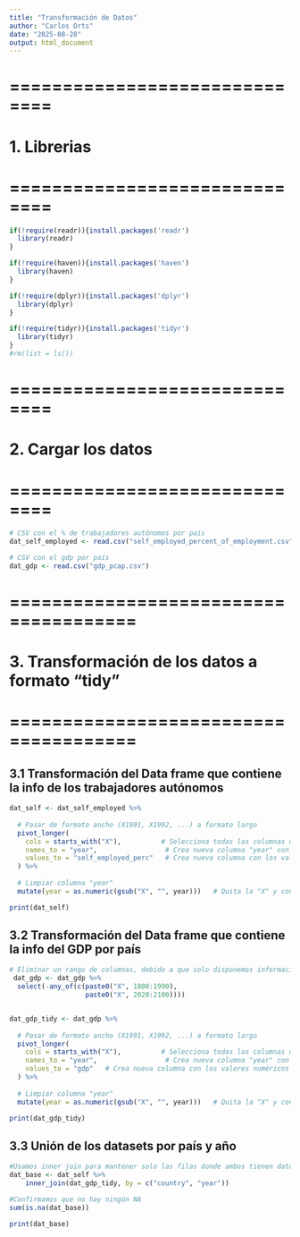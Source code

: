 ```yaml
---
title: "Transformación de Datos"
author: "Carlos Orts"
date: "2025-08-20"
output: html_document
---
```


# ==============================
# 1. Librerias
# ==============================
```r
if(!require(readr)){install.packages('readr')
  library(readr)
}

if(!require(haven)){install.packages('haven')
  library(haven)
}

if(!require(dplyr)){install.packages('dplyr')
  library(dplyr)
}

if(!require(tidyr)){install.packages('tidyr')
  library(tidyr)
}
#rm(list = ls())
```
# ==============================
# 2. Cargar los datos
# ==============================
```r

# CSV con el % de trabajadores autónomos por país
dat_self_employed <- read.csv("self_employed_percent_of_employment.csv")

# CSV con el gdp por país
dat_gdp <- read.csv("gdp_pcap.csv")
```

# ======================================
# 3. Transformación de los datos a formato "tidy"
# ======================================

## 3.1 Transformación del Data frame que contiene la info de los trabajadores autónomos 
```r

dat_self <- dat_self_employed %>%
  
  # Pasar de formato ancho (X1991, X1992, ...) a formato largo
  pivot_longer(
    cols = starts_with("X"),          # Selecciona todas las columnas que empiezan con "X"
    names_to = "year",                 # Crea nueva columna "year" con los nombres de las columnas
    values_to = "self_employed_perc"   # Crea nueva columna con los valores numéricos
  ) %>%
  
  # Limpiar columna "year"
  mutate(year = as.numeric(gsub("X", "", year)))   # Quita la "X" y convierte a número

print(dat_self)
```

## 3.2 Transformación del Data frame que contiene la info del GDP por país
```r
# Eliminar un rango de columnas, debido a que solo disponemos información del 1991 hasta el 2019 del porcentaje de trabajadores autónomos
 dat_gdp <- dat_gdp %>%
  select(-any_of(c(paste0("X", 1800:1990),
                   paste0("X", 2020:2100))))


dat_gdp_tidy <- dat_gdp %>%
  
  # Pasar de formato ancho (X1991, X1992, ...) a formato largo
  pivot_longer(
    cols = starts_with("X"),          # Selecciona todas las columnas que empiezan con "X"
    names_to = "year",                 # Crea nueva columna "year" con los nombres de las columnas
    values_to = "gdp"   # Crea nueva columna con los valores numéricos
  ) %>%
  
  # Limpiar columna "year"
  mutate(year = as.numeric(gsub("X", "", year)))   # Quita la "X" y convierte a número

print(dat_gdp_tidy)
```
## 3.3 Unión de los datasets por país y año
```r
#Usamos inner join para mantener solo las filas donde ambos tienen datos cuando coincide país y año.
dat_base <- dat_self %>% 
    inner_join(dat_gdp_tidy, by = c("country", "year")) 

#Confirmamos que no hay ningún NA
sum(is.na(dat_base))

print(dat_base)
```
